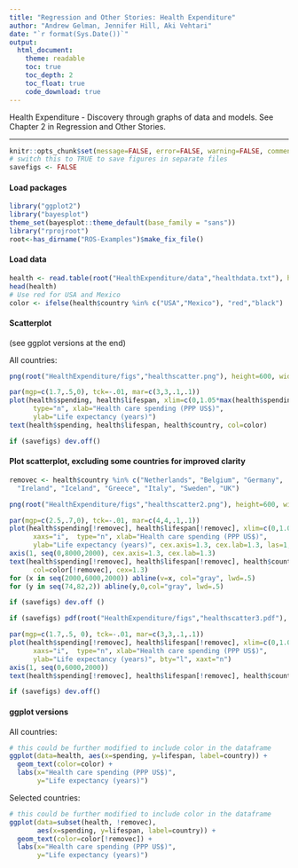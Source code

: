 ```yaml
---
title: "Regression and Other Stories: Health Expenditure"
author: "Andrew Gelman, Jennifer Hill, Aki Vehtari"
date: "`r format(Sys.Date())`"
output:
  html_document:
    theme: readable
    toc: true
    toc_depth: 2
    toc_float: true
    code_download: true
---
```

Health Expenditure - Discovery through graphs of data and
models. See Chapter 2 in Regression and Other Stories.

-------------


```r
knitr::opts_chunk$set(message=FALSE, error=FALSE, warning=FALSE, comment=NA)
# switch this to TRUE to save figures in separate files
savefigs <- FALSE
```

#### Load packages

```r
library("ggplot2")
library("bayesplot")
theme_set(bayesplot::theme_default(base_family = "sans"))
library("rprojroot")
root<-has_dirname("ROS-Examples")$make_fix_file()
```

#### Load data

```r
health <- read.table(root("HealthExpenditure/data","healthdata.txt"), header=TRUE)
head(health)
# Use red for USA and Mexico
color <- ifelse(health$country %in% c("USA","Mexico"), "red","black")
```

#### Scatterplot

(see ggplot versions at the end)

All countries:

```r
png(root("HealthExpenditure/figs","healthscatter.png"), height=600, width=700)
```
```r
par(mgp=c(1.7,.5,0), tck=-.01, mar=c(3,3,.1,.1))
plot(health$spending, health$lifespan, xlim=c(0,1.05*max(health$spending)), xaxs="i",
      type="n", xlab="Health care spending (PPP US$)",
      ylab="Life expectancy (years)")
text(health$spending, health$lifespan, health$country, col=color)
```
```r
if (savefigs) dev.off()
```

#### Plot  scatterplot, excluding some countries for improved clarity

```r
removec <- health$country %in% c("Netherlands", "Belgium", "Germany",
  "Ireland", "Iceland", "Greece", "Italy", "Sweden", "UK")
```
```r
png(root("HealthExpenditure/figs","healthscatter2.png"), height=600, width=700)
```
```r
par(mgp=c(2.5,.7,0), tck=-.01, mar=c(4,4,.1,.1))
plot(health$spending[!removec], health$lifespan[!removec], xlim=c(0,1.05*max(health$spending)),
      xaxs="i",  type="n", xlab="Health care spending (PPP US$)",
      ylab="Life expectancy (years)", cex.axis=1.3, cex.lab=1.3, las=1, xaxt="n", bty="l")
axis(1, seq(0,8000,2000), cex.axis=1.3, cex.lab=1.3)
text(health$spending[!removec], health$lifespan[!removec], health$country[!removec],
      col=color[!removec], cex=1.3)
for (x in seq(2000,6000,2000)) abline(v=x, col="gray", lwd=.5)
for (y in seq(74,82,2)) abline(y,0,col="gray", lwd=.5)
```
```r
if (savefigs) dev.off ()

```
```r
if (savefigs) pdf(root("HealthExpenditure/figs","healthscatter3.pdf"), height=4, width=5.5)
```
```r
par(mgp=c(1.7,.5, 0), tck=-.01, mar=c(3,3,.1,.1))
plot(health$spending[!removec], health$lifespan[!removec], xlim=c(0,1.05*max(health$spending)),
      xaxs="i",  type="n", xlab="Health care spending (PPP US$)",
      ylab="Life expectancy (years)", bty="l", xaxt="n")
axis(1, seq(0,6000,2000))
text(health$spending[!removec], health$lifespan[!removec], health$country[!removec], cex=.9)
```
```r
if (savefigs) dev.off()
```

#### ggplot versions

All countries:

```r
# this could be further modified to include color in the dataframe
ggplot(data=health, aes(x=spending, y=lifespan, label=country)) +
  geom_text(color=color) +
  labs(x="Health care spending (PPP US$)",
       y="Life expectancy (years)")
```

Selected countries:

```r
# this could be further modified to include color in the dataframe
ggplot(data=subset(health, !removec),                   
       aes(x=spending, y=lifespan, label=country)) +
  geom_text(color=color[!removec]) +
  labs(x="Health care spending (PPP US$)",
       y="Life expectancy (years)")
```

